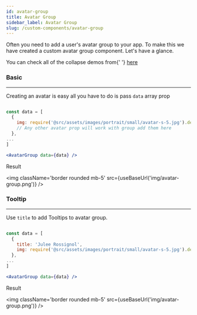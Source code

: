 ```yaml
---
id: avatar-group
title: Avatar Group
sidebar_label: Avatar Group
slug: /custom-components/avatar-group
---
```



<p>
  Often you need to add a user's avatar group to your app. To make this we have created a custom avatar group component.
  Let's have a glance.
</p>

<p>
  You can check all of the collapse demos from{' '}
  <a href='https://pixinvent.com/demo/vuexy-react-admin-dashboard-template/demo-1/components/avatar' target='_blank'>
    here
  </a>
</p>

### Basic

---

<p>
  Creating an avatar is easy all you have to do is pass <code>data</code> array prop
</p>

```jsx

const data = [
  {
    img: require('@src/assets/images/portrait/small/avatar-s-5.jpg').default,
    // Any other avatar prop will work with group add them here
  },
...
]

<AvatarGroup data={data} />
```

<p className='my-4'>Result</p>

<img className='border rounded mb-5' src={useBaseUrl('img/avatar-group.png')} />

### Tooltip

---

<p>
  Use <code>title</code> to add Tooltips to avatar group.
</p>

```jsx

const data = [
  {
    title: 'Julee Rossignol',
    img: require('@src/assets/images/portrait/small/avatar-s-5.jpg').default
  },
...
]

<AvatarGroup data={data} />
```

<p className='my-4'>Result</p>

<img className='border rounded mb-5' src={useBaseUrl('img/avatar-group.png')} />
